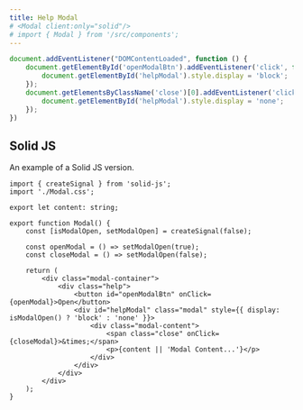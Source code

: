 ```yaml
---
title: Help Modal
# <Modal client:only="solid"/>
# import { Modal } from '/src/components';
---
```


```javascript
document.addEventListener("DOMContentLoaded", function () {
    document.getElementById('openModalBtn').addEventListener('click', function () {
        document.getElementById('helpModal').style.display = 'block';
    });
    document.getElementsByClassName('close')[0].addEventListener('click', function () {
        document.getElementById('helpModal').style.display = 'none';
    });
})
```

## Solid JS

An example of a Solid JS version.

```tsx
import { createSignal } from 'solid-js';
import './Modal.css';

export let content: string;

export function Modal() {
    const [isModalOpen, setModalOpen] = createSignal(false);

    const openModal = () => setModalOpen(true);
    const closeModal = () => setModalOpen(false);

    return (
        <div class="modal-container">
            <div class="help">
                <button id="openModalBtn" onClick={openModal}>Open</button>
                <div id="helpModal" class="modal" style={{ display: isModalOpen() ? 'block' : 'none' }}>
                    <div class="modal-content">
                        <span class="close" onClick={closeModal}>&times;</span>
                        <p>{content || 'Modal Content...'}</p>
                    </div>
                </div>
            </div>
        </div>
    );
}
```